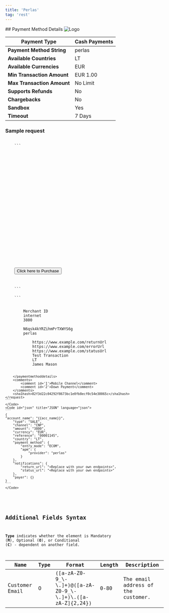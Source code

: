 ```yaml
---
title: 'Perlas'
tag: 'rest'
---
```

        
<div className="flex justify-between items-baseline">
    ## Payment Method Details
    <img alt="Logo" style={{maxWidth: "150px"}} src="/sites/default/files/2022-07/Perlas-logo.jpeg" />
</div>

| **Payment Type**           | Cash Payments |
| -------------------------- | ------------- |
| **Payment Method String**  | perlas        |
| **Available Countries**    | LT            |
| **Available Currencies**   | EUR           |
| **Min Transaction Amount** | EUR 1.00      |
| **Max Transaction Amount** | No Limit      |
| **Supports Refunds**       | No            |
| **Chargebacks**            | No            |
| **Sandbox**                | Yes           |
| **Timeout**                | 7 Days        |

### Sample request

<CodeGroup>
	<Code id="html" title="HTTP POST (HPP)" language="markup" active>
	```
	<form method="POST" action="https://pay.sandbox.realexpayments.com/pay">
	<input type="hidden" name="TIMESTAMP" value ="{{ timestamp }}">
	<input type="hidden" name="MERCHANT_ID" value ="{{merchantId}}">
	<input type="hidden" name="ACCOUNT" value ="internet">
	<input type="hidden" name="ORDER_ID" value ="20230203203313-63dd6f8998398">
	<input type="hidden" name="AMOUNT" value ="3800">
	<input type="hidden" name="CURRENCY" value ="EUR">
	<input type="hidden" name="SHA1HASH" value ="e4163480f4c86ca56c4bbad123ae55ba6032f95a">
	<input type="hidden" name="AUTO_SETTLE_FLAG" value ="1">
	<input type="hidden" name="HPP_VERSION" value ="2">
	<input type="hidden" name="HPP_CUSTOMER_COUNTRY" value ="LT">
	<input type="hidden" name="HPP_CUSTOMER_FIRSTNAME" value ="James">
	<input type="hidden" name="HPP_CUSTOMER_LASTNAME" value ="Mason">
	<input type="hidden" name="MERCHANT_RESPONSE_URL" value =”https://www.example.com/statusUrl”>
	<input type="hidden" name="HPP_TX_STATUS_URL" value =”https://www.example.com/statusUrl”>
	<input type="hidden" name="HPP_ADDRESS_MATCH_INDICATOR" value ="false">
	<input type="hidden" name="HPP_BILLING_STREET1" value ="Flat 123">
	<input type="hidden" name="HPP_BILLING_CITY" value ="Halifax">
	<input type="hidden" name="HPP_BILLING_POSTALCODE" value ="E77 4QJ">
	<input type="hidden" name="HPP_BILLING_COUNTRY" value ="826">
	<input type="hidden" name="HPP_LANG" value ="EN">
	<input type="hidden" name="HPP_CHALLENGE_REQUEST_INDICATOR" value ="NO_PREFERENCE">
	<input type="hidden" name="HPP_CUSTOMER_EMAIL" value ="james.mason@example.com">
	<input type="hidden" name="COMMENT1" value="Mobile Channel">
	<input type="hidden" name="COMMENT2" value="Down Payment">
	<input type="hidden" name="CARD_PAYMENT_BUTTON" value="Pay Now">
	<input type="submit" value="Click here to Purchase">
	</form>
	```
	</Code>
	<Code id="xml" title="XML" language="markup">
	```
	<?xml version='1.0' encoding='UTF-8'?>
	<request type='payment-set' timestamp='{{timestamp}}'>
		<merchantid>Merchant ID</merchantid>		
		<account>internet</account>		
		<amount currency='EUR'>3800</amount>		
		<autosettle flag='1' />		
		<orderid>N6qsk4kYRZihmPrTXWYS6g</orderid>		
		<paymentmethod>perlas</paymentmethod>		
		<paymentmethoddetails>		
			<returnurl>https://www.example.com/returnUrl</returnurl>	
			<errorurl>https://www.example.com/errorUrl</errorurl>	
			<statusupdateurl>https://www.example.com/statusUrl</statusupdateurl>	
			<descriptor>Test Transaction</descriptor>	
			<country>LT</country>	
			<accountholdername>James Mason</accountholdername>	
				
		</paymentmethoddetails>		
		<comments>		
			<comment id='1'>Mobile Channel</comment>	
			<comment id='2'>Down Payment</comment>	
		</comments>		
		<sha1hash>82f3d22c04292f8673bc1e0fb8ecf0c54e38065c</sha1hash>		
	</request>
	```
	</Code>
	<Code id="json" title="JSON" language="json">
	```
	{
	"account_name": "{{acc_name}}",		
		"type": "SALE",
		"channel": "CNP",
		"amount": "3800",
		"currency": "EUR",
		"reference": "00001145",
		"country": "LT",
		"payment_method": {
			"entry_mode": "ECOM",
			"apm": {
				"provider": "perlas"
			}
		},
		"notifications": {
			"return_url": "<Replace with your own endpoints>",
			"status_url": "<Replace with your own endpoints>"
		},
		"payer": {}
	}
	```
	</Code>
</CodeGroup>

## Additional Fields Syntax

**Type** indicates whether the element is Mandatory (**M**), Optional (**O**), or Conditional (**C**) - dependent on another field.

| Name           | Type | Format                                                                 | Length | Description                        |
| -------------- | ---- | ---------------------------------------------------------------------- | ------ | ---------------------------------- |
| Customer Email | O    | (\[a-zA-Z0-9\_\\-\\.\]+)@(\[a-zA-Z0-9\_\\-\\.\]+)\\.(\[a-zA-Z\]{2,24}) | 0-80   | The email address of the customer. |